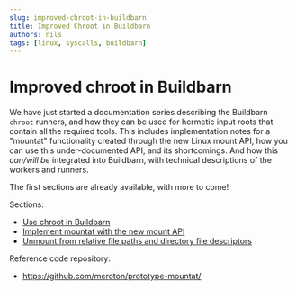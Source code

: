 ```yaml
---
slug: improved-chroot-in-buildbarn
title: Improved Chroot in Buildbarn
authors: nils
tags: [linux, syscalls, buildbarn]
---
```


# Improved chroot in Buildbarn

We have just started a documentation series
describing the Buildbarn `chroot` runners,
and how they can be used for hermetic input roots
that contain all the required tools.
This includes implementation notes for a "mountat" functionality
created through the new Linux mount API,
how you can use this under-documented API,
and its shortcomings.
And how this _can/will be_ integrated into Buildbarn,
with technical descriptions of the workers and runners.

The first sections are already available, with more to come!

Sections:

* [Use chroot in Buildbarn]
* [Implement mountat with the new mount API]
* [Unmount from relative file paths and directory file descriptors]

Reference code repository:

* https://github.com/meroton/prototype-mountat/

[Implement mountat with the new mount API]: /docs/improved-chroot-in-Buildbarn/implementing-mountat/
[Unmount from relative file paths and directory file descriptors]: /docs/improved-chroot-in-Buildbarn/implementing-unmountat/
[Use chroot in Buildbarn]: /docs/improved-chroot-in-Buildbarn/chroot-in-buildbarn/
